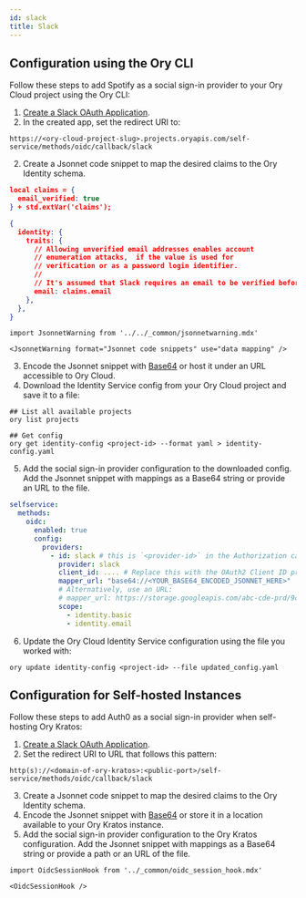 ```yaml
---
id: slack
title: Slack
---
```


## Configuration using the Ory CLI 

Follow these steps to add Spotify as a social sign-in provider to your Ory Cloud project
using the Ory CLI:

1. [Create a Slack OAuth Application](https://api.slack.com/apps).
2. In the created app, set the redirect URI to:
  
  ```shell
  https://<ory-cloud-project-slug>.projects.oryapis.com/self-service/methods/oidc/callback/slack
  ```

2. Create a Jsonnet code snippet to map the desired claims to the Ory Identity schema.

  ```json
  local claims = {
    email_verified: true
  } + std.extVar('claims');

  {
    identity: {
      traits: {
        // Allowing unverified email addresses enables account
        // enumeration attacks,  if the value is used for
        // verification or as a password login identifier.
        //
        // It's assumed that Slack requires an email to be verified before accessible via OAuth (because they don't provide a email_verified field).
        email: claims.email
      },
    },
  }
  ```


```mdx-code-block
import JsonnetWarning from '../../_common/jsonnetwarning.mdx'

<JsonnetWarning format="Jsonnet code snippets" use="data mapping" />
```

3. Encode the Jsonnet snippet with [Base64](https://www.base64encode.org/) or host it under an URL accessible 
to Ory Cloud.
4. Download the Identity Service config from your Ory Cloud project and save it to a file: 

  ```shell
  ## List all available projects
  ory list projects

  ## Get config
  ory get identity-config <project-id> --format yaml > identity-config.yaml
  ```

5. Add the social sign-in provider configuration to the downloaded config. Add the Jsonnet snippet
with mappings as a Base64 string or provide an URL to the file. 

  ```yaml
  selfservice:
    methods:
      oidc:
        enabled: true
        config:
          providers:
            - id: slack # this is `<provider-id>` in the Authorization callback URL. DO NOT CHANGE IT ONCE SET!
              provider: slack
              client_id: .... # Replace this with the OAuth2 Client ID provided by Slack
              mapper_url: "base64://<YOUR_BASE64_ENCODED_JSONNET_HERE>"
              # Alternatively, use an URL:
              # mapper_url: https://storage.googleapis.com/abc-cde-prd/9cac9717f007808bf17f22ce7f4295c739604b183f05ac4afb4t
              scope:
                - identity.basic
                - identity.email
  ```

6. Update the Ory Cloud Identity Service configuration using the file you worked with: 

  ```shell
  ory update identity-config <project-id> --file updated_config.yaml
  ```

## Configuration for Self-hosted Instances

Follow these steps to add Auth0 as a social sign-in provider when self-hosting
Ory Kratos:

1. [Create a Slack OAuth Application](https://api.slack.com/apps).
2. Set the redirect URI to URL that follows this pattern:

  ```shell
  http(s)://<domain-of-ory-kratos>:<public-port>/self-service/methods/oidc/callback/slack
  ```

3. Create a Jsonnet code snippet to map the desired claims to the Ory Identity schema.
4. Encode the Jsonnet snippet with [Base64](https://www.base64encode.org/) or store it in a location available to
your Ory Kratos instance. 
5. Add the social sign-in provider configuration to the Ory Kratos configuration. Add the Jsonnet snippet
with mappings as a Base64 string or provide a path or an URL of the file.

```mdx-code-block
import OidcSessionHook from '../_common/oidc_session_hook.mdx'

<OidcSessionHook />
```